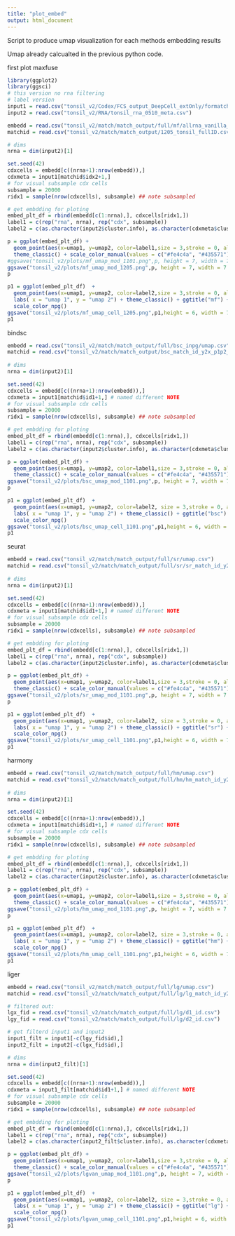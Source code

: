 ```yaml
---
title: "plot_embed"
output: html_document
---
```


Script to produce umap visualization for each methods embedding results

Umap already calcualted in the previous python code.

first plot maxfuse

```r
library(ggplot2)
library(ggsci)
# this version no rna filtering
# label version
input1 = read.csv("tonsil_v2/Codex/FCS_output_DeepCell_extOnly/formatch_clusters_x28_y715_wstepV2.csv")
input2 = read.csv("tonsil_v2/RNA/tonsil_rna_0510_meta.csv")

embedd = read.csv("tonsil_v2/match/match_output/full/mf/allrna_vanilla_umap_cca10.csv")
matchid = read.csv("tonsil_v2/match/match_output/1205_tonsil_fullID.csv") 

# dims
nrna = dim(input2)[1]

set.seed(42)
cdxcells = embedd[c((nrna+1):nrow(embedd)),]
cdxmeta = input1[matchid$idx2+1,]
# for visual subsample cdx cells
subsample = 20000
ridx1 = sample(nrow(cdxcells), subsample) ## note subsampled

# get embdding for ploting
embed_plt_df = rbind(embedd[c(1:nrna),], cdxcells[ridx1,])
label1 = c(rep("rna", nrna), rep("cdx", subsample))
label2 = c(as.character(input2$cluster.info), as.character(cdxmeta$cluster.term[ridx1]))

p = ggplot(embed_plt_df) +
  geom_point(aes(x=umap1, y=umap2, color=label1,size = 3,stroke = 0, alpha =0.001), cex = 1) +
  theme_classic() + scale_color_manual(values = c("#fe4c4a", "#435571"))
#ggsave("tonsil_v2/plots/mf_umap_mod_1101.png",p, height = 7, width = 7.5)
ggsave("tonsil_v2/plots/mf_umap_mod_1205.png",p, height = 7, width = 7.5)
p
```


```r
p1 = ggplot(embed_plt_df)  + 
  geom_point(aes(x=umap1, y=umap2, color=label2,size = 3,stroke = 0, alpha =0.001), cex = 1) +
  labs( x = "umap 1", y = "umap 2") + theme_classic() + ggtitle("mf") +
  scale_color_npg()
ggsave("tonsil_v2/plots/mf_umap_cell_1205.png",p1,height = 6, width = 7.8)
p1
```


bindsc


```r
embedd = read.csv("tonsil_v2/match/match_output/full/bsc_inpg/umap.csv")
matchid = read.csv("tonsil_v2/match/match_output/bsc_match_id_y2x_p1p2_filt03.csv") 
  
# dims
nrna = dim(input2)[1]

set.seed(42)
cdxcells = embedd[c((nrna+1):nrow(embedd)),]
cdxmeta = input1[matchid$id1+1,] # named different NOTE
# for visual subsample cdx cells
subsample = 20000
ridx1 = sample(nrow(cdxcells), subsample) ## note subsampled

# get embdding for ploting
embed_plt_df = rbind(embedd[c(1:nrna),], cdxcells[ridx1,])
label1 = c(rep("rna", nrna), rep("cdx", subsample))
label2 = c(as.character(input2$cluster.info), as.character(cdxmeta$cluster.term[ridx1]))

p = ggplot(embed_plt_df) +
  geom_point(aes(x=umap1, y=umap2, color=label1,size = 3,stroke = 0, alpha =0.001), cex = 1) +
  theme_classic() + scale_color_manual(values = c("#fe4c4a", "#435571"))
ggsave("tonsil_v2/plots/bsc_umap_mod_1101.png",p, height = 7, width = 7.5)
p

```

```r
p1 = ggplot(embed_plt_df)  + 
  geom_point(aes(x=umap1, y=umap2, color=label2, size = 3,stroke = 0, alpha =0.001), cex = 1) +
  labs( x = "umap 1", y = "umap 2") + theme_classic() + ggtitle("bsc") +
  scale_color_npg()
ggsave("tonsil_v2/plots/bsc_umap_cell_1101.png",p1,height = 6, width = 7.8)
p1
```


seurat


```r
embedd = read.csv("tonsil_v2/match/match_output/full/sr/umap.csv")
matchid = read.csv("tonsil_v2/match/match_output/full/sr/sr_match_id_y2x_filt03.csv") 
  
# dims
nrna = dim(input2)[1]

set.seed(42)
cdxcells = embedd[c((nrna+1):nrow(embedd)),]
cdxmeta = input1[matchid$id1+1,] # named different NOTE
# for visual subsample cdx cells
subsample = 20000
ridx1 = sample(nrow(cdxcells), subsample) ## note subsampled

# get embdding for ploting
embed_plt_df = rbind(embedd[c(1:nrna),], cdxcells[ridx1,])
label1 = c(rep("rna", nrna), rep("cdx", subsample))
label2 = c(as.character(input2$cluster.info), as.character(cdxmeta$cluster.term[ridx1]))

p = ggplot(embed_plt_df) +
  geom_point(aes(x=umap1, y=umap2, color=label1,size = 3,stroke = 0, alpha =0.001), cex = 1) +
  theme_classic() + scale_color_manual(values = c("#fe4c4a", "#435571"))
ggsave("tonsil_v2/plots/sr_umap_mod_1101.png",p, height = 7, width = 7.5)
p

```


```r
p1 = ggplot(embed_plt_df)  + 
  geom_point(aes(x=umap1, y=umap2, color=label2, size = 3,stroke = 0, alpha =0.001), cex = 1) +
  labs( x = "umap 1", y = "umap 2") + theme_classic() + ggtitle("sr") +
  scale_color_npg()
ggsave("tonsil_v2/plots/sr_umap_cell_1101.png",p1,height = 6, width = 7.8)
p1
```


harmony


```r
embedd = read.csv("tonsil_v2/match/match_output/full/hm/umap.csv")
matchid = read.csv("tonsil_v2/match/match_output/full/hm/hm_match_id_y2x_filt03.csv") 
  
# dims
nrna = dim(input2)[1]

set.seed(42)
cdxcells = embedd[c((nrna+1):nrow(embedd)),]
cdxmeta = input1[matchid$id1+1,] # named different NOTE
# for visual subsample cdx cells
subsample = 20000
ridx1 = sample(nrow(cdxcells), subsample) ## note subsampled

# get embdding for ploting
embed_plt_df = rbind(embedd[c(1:nrna),], cdxcells[ridx1,])
label1 = c(rep("rna", nrna), rep("cdx", subsample))
label2 = c(as.character(input2$cluster.info), as.character(cdxmeta$cluster.term[ridx1]))

p = ggplot(embed_plt_df) +
  geom_point(aes(x=umap1, y=umap2, color=label1,size = 3,stroke = 0, alpha =0.001), cex = 1) +
  theme_classic() + scale_color_manual(values = c("#fe4c4a", "#435571"))
ggsave("tonsil_v2/plots/hm_umap_mod_1101.png",p, height = 7, width = 7.5)
p

```


```r
p1 = ggplot(embed_plt_df)  + 
  geom_point(aes(x=umap1, y=umap2, color=label2, size = 3,stroke = 0, alpha =0.001), cex = 1) +
  labs( x = "umap 1", y = "umap 2") + theme_classic() + ggtitle("hm") +
  scale_color_npg()
ggsave("tonsil_v2/plots/hm_umap_cell_1101.png",p1,height = 6, width = 7.8)
p1
```


liger


```r
embedd = read.csv("tonsil_v2/match/match_output/full/lg/umap.csv")
matchid = read.csv("tonsil_v2/match/match_output/full/lg/lg_match_id_y2x_filt03.csv") 

# filtered out:
lgx_fid = read.csv("tonsil_v2/match/match_output/full/lg/d1_id.csv")
lgy_fid = read.csv("tonsil_v2/match/match_output/full/lg/d2_id.csv")

# get filterd input1 and input2
input1_filt = input1[-c(lgy_fid$id),]
input2_filt = input2[-c(lgx_fid$id),]

# dims
nrna = dim(input2_filt)[1]

set.seed(42)
cdxcells = embedd[c((nrna+1):nrow(embedd)),]
cdxmeta = input1_filt[matchid$id1+1,] # named different NOTE
# for visual subsample cdx cells
subsample = 20000
ridx1 = sample(nrow(cdxcells), subsample) ## note subsampled

# get embdding for ploting
embed_plt_df = rbind(embedd[c(1:nrna),], cdxcells[ridx1,])
label1 = c(rep("rna", nrna), rep("cdx", subsample))
label2 = c(as.character(input2_filt$cluster.info), as.character(cdxmeta$cluster.term[ridx1]))

p = ggplot(embed_plt_df) +
  geom_point(aes(x=umap1, y=umap2, color=label1,size = 3,stroke = 0, alpha =0.001), cex = 1) +
  theme_classic() + scale_color_manual(values = c("#fe4c4a", "#435571"))
ggsave("tonsil_v2/plots/lgvan_umap_mod_1101.png",p, height = 7, width = 7.5)
p

```


```r
p1 = ggplot(embed_plt_df)  + 
  geom_point(aes(x=umap1, y=umap2, color=label2, size = 3,stroke = 0, alpha =0.001), cex = 1) +
  labs( x = "umap 1", y = "umap 2") + theme_classic() + ggtitle("lg") +
  scale_color_npg()
ggsave("tonsil_v2/plots/lgvan_umap_cell_1101.png",p1,height = 6, width = 7.8)
p1
```


